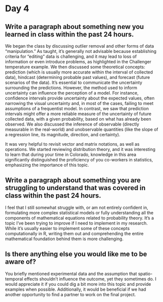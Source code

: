 
# Day 4

## Write a paragraph about something new you learned in class within the past 24 hours.

We began the class by discussing outlier removal and other forms of data "manipulation." As taught, it's generally not advisable because establishing criteria for "editing" data is challenging, and it may lead to loss of information or even introduce problems, as highlighted in the Challenger temperature example. We then discussed some theoretical concepts: prediction (which is usually more accurate within the interval of collected data), hindcast (determining probable past values), and forecast (future scenarios of the data). It's essential to communicate the uncertainty surrounding the predictions. However, the method used to inform uncertainty can influence the perception of a model. For instance, confidence intervals provide uncertainty about the expected values, often narrowing the visual uncertainty and, in most of the cases, failing to meet assumptions of a frequentist model. In contrast, we saw that prediction intervals might offer a more reliable measure of the uncertainty of future collected data, with a given probability, based on what has already been observed. We also discussed the inference of observable (directly measurable in the real-world) and unobservable quantities (like the slope of a regression line, its magnitude, direction, and certainty).

It was very helpful to revisit vector and matrix notations, as well as operations. We started reviewing distribution theory, and it was interesting to learn that during your time in Colorado, knowledge in this area significantly distinguished the proficiency of you co-workers in statistics, emphasizing the importance of this topic.

## Write a  paragraph about something you are struggling to understand that was covered in class within the past 24 hours.

I feel that I still somewhat struggle with, or am not entirely confident in, formulating more complex statistical models or fully understanding all the components of mathematical equations related to probability theory. It's a topic I've been trying to improve if I need to implement in my research. While it's usually easier to implement some of these concepts computationally in R, writing them out and comprehending the entire mathematical foundation behind them is more challenging.

## Is there anything else you would like me to be aware of?

You briefly mentioned experimental data and the assumption that spatio-temporal effects shouldn't influence the outcome, yet they sometimes do. I would appreciate it if you could dig a bit more into this topic and provide examples when possible. Additionally, it would be beneficial if we had another opportunity to find a partner to work on the final project.










